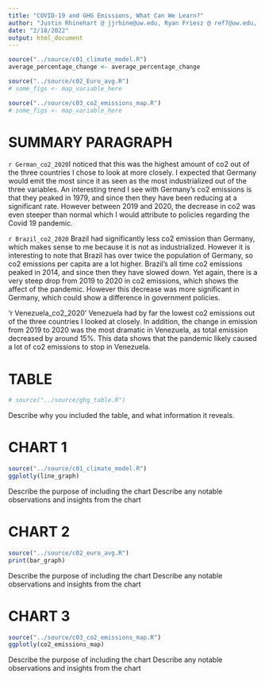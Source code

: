 ---
title: "COVID-19 and GHG Emissions, What Can We Learn?"
author: "Justin Rhinehart @ jjrhine@uw.edu, Ryan Friesz @ ref7@uw.edu, Tom Jubin @ tomjubin@uw.edu, Liam Dale @ liamdale@uw.edu"
date: "2/18/2022"
output: html_document
---

<!-- 
[]INSERT P01
[]WRITE AUDIENCE PARAGRAPH
[]WRITE SUMMARY PARAGRAPH
[x]LINK CHARTS/TABLES 
-->

<!-- SOURCING FILES -->
```{r, echo = FALSE, warning=FALSE}
source("../source/c01_climate_model.R")
average_percentage_change <- average_percentage_change

source("../source/c02_Euro_avg.R")
# some_figs <- map_variable_here

source("../source/c03_co2_emissions_map.R")
# some_figs <- map_variable_here

```

<!-- VARIABLES!!!
average_percentage_change <- AVG. MODEL EMISSIONS VS REAL WORLD PERCENT DIFF. (14.28% decrease)
German_co2_2020 <- GERMANY CO2 2020
Brazil_c02_2020 <- BRAZIL CO2 2020
Venezuala_co2_2020 <- VENEZUALA CO2 2020
-->

# SUMMARY PARAGRAPH
`r German_co2_2020`I noticed that this was the highest amount of co2 out of the three  countries I chose to look at more closely. I expected that Germany would emit the most since it as seen as the most industrialized out of the three variables. An interesting trend I see with Germany's co2 emissions is that they peaked in 1979, and since then they have been reducing at a significant rate. However between 2019 and 2020, the decrease in co2 was even steeper than normal which I would attribute to policies regarding the Covid 19 pandemic.

`r Brazil_co2_2020` Brazil had significantly less co2 emission than Germany, which makes sense to me because it is not as industrialized. However it is interesting to note that Brazil has over twice the population of Germany, so co2 emissions per capita are a lot higher. Brazil's all time co2 emissions peaked in 2014, and since then they have slowed down. Yet again, there is a very steep drop from 2019 to 2020 in co2 emissions, which shows the affect of the pandemic. However this decrease was more significant in Germany, which could show a difference in government policies.

'r Venezuela_co2_2020' Venezuela had by far the lowest co2 emissions out of the three countries I looked at closely. In addition, the change in emission from 2019 to 2020 was the most dramatic in Venezuela, as total emission decreased by around 15%. This data shows that the pandemic likely caused a lot of co2 emissions to stop in Venezuela. 

# TABLE
```{r}
# source("../source/ghg_table.R")
```
Describe why you included the table, and what information it reveals.

# CHART 1
```{r, echo = FALSE, warning=FALSE}
source("../source/c01_climate_model.R")
ggplotly(line_graph)
```
Describe the purpose of including the chart
Describe any notable observations and insights from the chart

# CHART 2
```{r, echo = FALSE, warning=FALSE}
source("../source/c02_euro_avg.R")
print(bar_graph)
```
Describe the purpose of including the chart
Describe any notable observations and insights from the chart

# CHART 3
```{r, echo = FALSE, warning=FALSE}
source("../source/c03_co2_emissions_map.R")
ggplotly(co2_emissions_map)
```
Describe the purpose of including the chart
Describe any notable observations and insights from the chart
